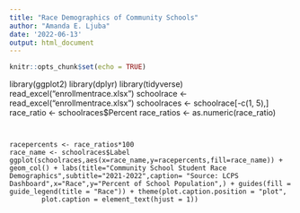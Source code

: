 ```yaml
---
title: "Race Demographics of Community Schools"
author: "Amanda E. Ljuba"
date: '2022-06-13'
output: html_document
---
```


```r
knitr::opts_chunk$set(echo = TRUE)
```


library(ggplot2)
library(dplyr)
library(tidyverse)
read_excel("enrollmentrace.xlsx")
schoolrace <- read_excel("enrollmentrace.xlsx")
schoolraces <- schoolrace[-c(1, 5),]
race_ratio <- schoolraces$Percent
race_ratios <- as.numeric(race_ratio)
```


racepercents <- race_ratios*100
race_name <- schoolraces$Label
ggplot(schoolraces,aes(x=race_name,y=racepercents,fill=race_name)) + geom_col() + labs(title="Community School Student Race Demographics",subtitle="2021-2022",caption= "Source: LCPS Dashboard",x="Race",y="Percent of School Population",) + guides(fill = guide_legend(title = "Race")) + theme(plot.caption.position = "plot",
        plot.caption = element_text(hjust = 1)) 
```


